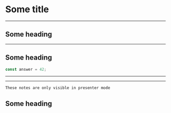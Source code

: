 # Some title

---

## Some heading

---

## Some heading

```javascript
const answer = 42;
```

---


<FullscreenImage src="./static/cat-typing.gif" />

---


```notes
These notes are only visible in presenter mode
```

## Some heading

<SomeComponent />
